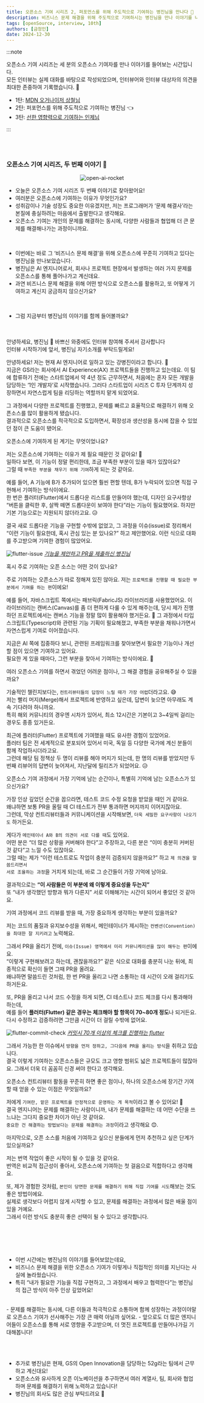 ```yaml
---
title: 오픈소스 기여 시리즈 2, 퍼포먼스를 위해 주도적으로 기여하는 병진님을 만나다 🚀
description: 비즈니스 문제 해결을 위해 주도적으로 기여하시는 병진님을 만나 이야기를 나눠보았습니다 🥳
tags: [openSource, interview, 10th]
authors: [금정민]
date: 2024-12-30
---
```



:::note

오픈소스 기여 시리즈는 세 분의 오픈소스 기여자를 만나 이야기를 들어보는 시간입니다.<br/>
모든 인터뷰는 실제 대화를 바탕으로 작성되었으며, 인터뷰어와 인터뷰 대상자의 의견을 최대한 존중하여 기록했습니다. 🙏
- 1탄: [MDN 오거나이저 상철님](https://geultto.github.io/blog/open-source/1ilsang-interview)
- 2탄: 퍼포먼스를 위해 주도적으로 기여하는 병진님 👈
- 3탄: [선한 영향력으로 기여하는 인제님](https://geultto.github.io/blog/open-source/injae-kim-interview)

:::

<br/>
<br/>


### 오픈소스 기여 시리즈, 두 번째 이야기 🚀

<center>
<img src="/blog/open-source/jasonkang14-interview/open-ai-rocket.jpg" alt="open-ai-rocket" />
</center>

- 오늘은 오픈소스 기여 시리즈 두 번째 이야기로 찾아왔어요!
- 여러분은 오픈소스에 기여하는 이유가 무엇인가요?
- 성취감이나 기술 성장도 중요한 이유겠지만, 저는 프로그래머가 ‘문제 해결사’라는 본질에 충실하려는 마음에서 출발한다고 생각해요.
- 오픈소스 기여는 개인의 문제를 해결하는 동시에, 다양한 사람들과 협업해 더 큰 문제를 해결해나가는 과정이니까요.

<br/>

- 이번에는 바로 그 ‘비즈니스 문제 해결’을 위해 오픈소스에 꾸준히 기여하고 있다는 병진님을 만나보았습니다.
- 병진님은 AI 엔지니어로서, 회사나 프로젝트 현장에서 발생하는 여러 가지 문제를 오픈소스를 통해 풀어나가고 계신데요.
- 과연 비즈니스 문제 해결을 위해 어떤 방식으로 오픈소스를 활용하고, 또 어떻게 기여하고 계신지 궁금하지 않으신가요?

<br/>

- 그럼 지금부터 병진님의 이야기를 함께 들어볼까요?

<br/>

<Divider />

<br/>

<Question>
안녕하세요, 병진님 🙂 바쁘신 와중에도 인터뷰 참여해 주셔서 감사합니다<br />인터뷰 시작하기에 앞서, 병진님 자기소개를 부탁드릴게요!
</Question>

<Answer profileImg="https://avatars.githubusercontent.com/u/45306565?v=4" name="병진님">

안녕하세요!
저는 현재 AI 엔지니어로 일하고 있는 강병진이라고 합니다. 🙂<br/>
지금은 GS라는 회사에서 <HintTooltip content='인공지능을 통해 사용자가 보다 자연스럽고 의미 있는 경험을 하도록 돕는 설계·개발 철학이자 방법론'>AI Experience(AX)</HintTooltip> 프로젝트들을 진행하고 있는데요.
이 팀에 합류하기 전에는 스타트업에서 약 4년 정도 근무하면서,
처음에는 혼자 모든 개발을 담당하는 ‘1인 개발자’로 시작했습니다.
그러다 스타트업이 시리즈 C 투자 단계까지 성장하면서 자연스럽게 팀을 리딩하는 역할까지 맡게 되었어요.

그 과정에서 다양한 프로젝트를 진행했고,
문제를 빠르고 효율적으로 해결하기 위해 오픈소스를 많이 활용하게 됐습니다.<br/>
결과적으로 오픈소스를 적극적으로 도입하면서,
확장성과 생산성을 동시에 잡을 수 있었던 점이 큰 도움이 됐어요.

</Answer>


<Question>
오픈소스에 기여하게 된 계기는 무엇이었나요?
</Question>

<Answer profileImg="https://avatars.githubusercontent.com/u/45306565?v=4" name="병진님">




저는 오픈소스에 기여하는 이유가 제 필요 때문인 것 같아요! 🤔<br/>
일하다 보면, 이 기능이 정말 편리한데, 조금 부족한 부분이 있을 때가 있잖아요?<br/> 
그럴 때 `부족한 부분을 채우기 위해 기여`하게 되는 것 같아요.<br/>

예를 들어, A 기능에 B가 추가되어 있으면 훨씬 편할 텐데, B가 누락되어 있으면 직접 구현해서 기여하는 방식이에요.<br/>
한 번은 플러터(Flutter)에서 드롭다운 리스트를 만들어야 했는데,
디자인 요구사항상 “버튼을 클릭한 후, 살짝 떼면 드롭다운이 보여야 한다”라는 기능이 필요했어요.
하지만 기본 기능으로는 지원되지 않더라고요. 😥

결국 새로 드롭다운 기능을 구현할 수밖에 없었고,
그 과정을 이슈(issue)로 정리해서 “이런 기능이 필요한데, 혹시 관심 있는 분 있나요?” 하고 제안했어요.
이런 식으로 대화를 주고받으며 기여한 경험이 많았어요.

![flutter-issue](/blog/open-source/jasonkang14-interview/flutter-issue-example.png)
[_기능을 제안하고 PR을 제출하신 병진님_](https://github.com/flutter/flutter/issues/151524)



</Answer>



<Question>
혹시 주로 기여하는 오픈 소스는 어떤 것이 있나요?
</Question>

<Answer profileImg="https://avatars.githubusercontent.com/u/45306565?v=4" name="병진님">

주로 기여하는 오픈소스가 따로 정해져 있진 않아요. 저는 `프로젝트를 진행할 때 필요한 부분에서 기여를 하는 편`이에요!<br /> 

예를 들어, 자바스크립트 쪽에서는 <HintTooltip content="자바스크립트를 기반으로 한, 캔버스 라이브러리">패브릭(FabricJS)</HintTooltip> 라이브러리를 사용했었어요.
이 라이브러리는 캔버스(Canvas)를 좀 더 편하게 다룰 수 있게 해주는데,
당시 제가 진행하던 프로젝트에서는 캔버스 기능을 정말 많이 활용해야 했거든요. 🎨
그 과정에서 타입스크립트(Typescript)와 관련된 기능 기획이 필요해졌고,
부족한 부분을 채워나가면서 자연스럽게 기여로 이어졌습니다.

지금은 AI 쪽에 집중하다 보니, 관련된 프레임워크를 찾아보면서 필요한 기능이나 개선할 점이 있으면 기여하고 있어요.<br /> 
필요한 게 있을 때마다, 그런 부분을 찾아서 기여하는 방식이에요. 🚀

</Answer>







<Question>
여러 오픈소스 기여를 하면서 겪었던 어려운 점이나, 그 해결 경험을 공유해주실 수 있을까요?
</Question>

<Answer profileImg="https://avatars.githubusercontent.com/u/45306565?v=4" name="병진님">

기술적인 챌린지보다는, `컨트리뷰터들의 답장이 느릴 때가 가장 어렵`더라고요. 😅<br/>
저는 빨리 머지(Merge)해서 프로젝트에 반영하고 싶은데,
답변이 늦으면 아무래도 계속 기다려야 하니까요.<br/>
특히 해외 커뮤니티의 경우엔 시차가 있어서, 최소 12시간은 기본이고
3~4일씩 걸리는 경우도 종종 있거든요.

최근에 플러터(Flutter) 프로젝트에 기여했을 때도 유사한 경험이 있었어요.<br/>
플러터 팀은 전 세계적으로 분포되어 있어서
미국, 독일 등 다양한 국가에 계신 분들이 함께 작업하시더라고요.<br/>
그런데 해당 팀 정책상 두 명이 리뷰를 해야 머지가 되는데, 한 명의 리뷰를 받았지만 두 번째 리뷰어의 답변이 늦어져서, 지난달에 릴리즈가 되었어요. 😥

</Answer>




<Question>
오픈소스 기여 과정에서 가장 기억에 남는 순간이나, 특별히 기억에 남는 오픈소스가 있으신가요?
</Question>

<Answer profileImg="https://avatars.githubusercontent.com/u/45306565?v=4" name="병진님">

가장 인상 깊었던 순간을 꼽으라면, 테스트 코드 수정 요청을 받았을 때인 거 같아요.<br/>
왜냐하면 보통 PR을 올릴 때 CI 테스트가 전부 통과하면 머지까지 이어지잖아요.<br/>
그런데, 막상 컨트리뷰터들과 커뮤니케이션을 시작해보면, `더욱 세밀한 요구사항이 나오기도` 하거든요.

게다가 `메인테이너 A와 B의 의견이 서로 다를 때`도 있어요.<br/>
어떤 분은 “더 많은 상황을 커버해야 한다”고 주장하고, 다른 분은 “이미 충분히 커버된 것 같다”고 느낄 수도 있잖아요.<br/>
그럴 때는 제가 “이런 테스트로도 작업이 충분히 검증되지 않을까요?” 하고 `제 의견을 말씀드리면서`<br/>
`서로 조율하는 과정`을 거치게 되는데, 바로 그 순간들이 가장 기억에 남아요.

결과적으로는 **“이 사람들은 이 부분에 왜 이렇게 중요성을 두는지”**<br/>
또 “내가 생각했던 방향과 뭐가 다른지” 서로 이해해가는 시간이 되어서 좋았던 것 같아요.
</Answer>




<Question>
기여 과정에서 코드 리뷰를 받을 때, 가장 중요하게 생각하는 부분이 있을까요?
</Question>

<Answer profileImg="https://avatars.githubusercontent.com/u/45306565?v=4" name="병진님">

저는 코드의 품질과 유지보수성을 위해서,
메인테이너가 제시하는 `컨벤션(Convention)을 최대한 잘 지키려고` 노력해요.

그래서 PR을 올리기 전에,
`이슈(Issue) 영역에서 미리 커뮤니케이션을 많이 해두는 편`이에요.<br/>
“이렇게 구현해보려고 하는데, 괜찮을까요?”
같은 식으로 대화를 충분히 나눈 뒤에,
최종적으로 확신이 들면 그때 PR을 올려요.<br/>
왜냐하면 말씀드린 것처럼, 한 번 PR을 올리고 나면 소통하는 데 시간이 오래 걸리기도 하거든요.

또, PR을 올리고 나서 코드 수정을 하게 되면,
CI 테스트나 코드 체크를 다시 통과해야 하는데,<br/>
예를 들어 **플러터(Flutter) 같은 경우는
체크해야 할 항목이 70~80개 정도**나 되거든요.<br/>
다시 수정하고 검증하려면 그만큼 시간이 더 걸릴 수밖에 없어요.


![flutter-commit-check](/blog/open-source/jasonkang14-interview/flutter-commit-check.png)
[_커밋시 70개 이상의 체크를 진행하는 flutter_](https://github.com/flutter/flutter/runs/27590778774)


그래서 가능한 한 이슈에서 `방향을 먼저 정하고,
그다음에 PR을 올리는 방식`을 취하고 있습니다.<br/>
결국 이렇게 기여하는 오픈소스들은
규모도 크고 영향 범위도 넓은 프로젝트들이 많잖아요.
그래서 더욱 더 꼼꼼히 신경 써야 한다고 생각해요.

</Answer>


<Question>
오픈소스 컨트리뷰터 활동을 꾸준히 하면 좋은 점이나, 하나의 오픈소스에 장기간 기여할 때 얻을 수 있는 이점은 무엇일까요?
</Question>

<Answer profileImg="https://avatars.githubusercontent.com/u/45306565?v=4" name="병진님">

저에게 `기여란, 맡은 프로젝트를 안정적으로 운영하는 게 목적`이라고 볼 수 있어요! 🚀<br />
결국 엔지니어는 문제를 해결하는 사람이니까, 내가 문제를 해결하는 데 어떤 수단을 쓰느냐는 그다지 중요한 차이가 아닌 것 같아요.<br /> 
`중요한 건 해결하는 방법보다는 문제를 해결하는 과정`이라고 생각해요 😊.

</Answer>



<Question>
마지막으로, 오픈 소스를 처음에 기여하고 싶으신 분들에게 먼저 추천하고 싶은 단계가 있으실까요?
</Question>

<Answer profileImg="https://avatars.githubusercontent.com/u/45306565?v=4" name="병진님">

저는 번역 작업이 좋은 시작이 될 수 있을 것 같아요.<br />
번역은 비교적 접근성이 좋아서, 오픈소스에 기여하는 첫 걸음으로 적합하다고 생각해요.

또, 제가 경험한 것처럼, `본인이 당면한 문제를 해결하기 위해 직접 기여를 시도`해보는 것도 좋은 방법이에요.<br /> 
실제로 생각보다 어렵지 않게 시작할 수 있고, 문제를 해결하는 과정에서 많은 배울 점이 있을 거예요.<br /> 
그래서 이런 방식도 충분히 좋은 선택이 될 수 있다고 생각합니다.
</Answer>




<br/><br/>

<Divider/>

<br/>


- 이번 시간에는 병진님의 이야기를 들어보았는데요,
- 비즈니스 문제 해결을 위한 오픈소스 기여가 이렇게나 직접적인 의미를 지닌다는 사실에 놀라웠습니다.
- 특히 “내가 필요한 기능을 직접 구현하고, 그 과정에서 배우고 협력한다”는 병진님의 접근 방식이 아주 인상 깊었어요!
<br/>
- 문제를 해결하는 동시에, 다른 이들과 적극적으로 소통하며 함께 성장하는 과정이야말로 오픈소스 기여가 선사해주는 가장 큰 매력 아닐까 싶어요.
- 앞으로도 더 많은 엔지니어들이 오픈소스를 통해 서로 영향을 주고받으며, 더 멋진 프로젝트를 만들어나가길 기대해봅니다!

<ProfileCard title="병진님의 github" profileImg="https://avatars.githubusercontent.com/u/45306565?v=4" url="https://github.com/jasonkang14" />

<br/>
<ProfileCard title="병진님의 blog | jasonkang14.github.io" profileImg="https://avatars.githubusercontent.com/u/45306565?v=4" url="https://jasonkang14.github.io/" />

<br/><br/>

- 추가로 병진님은 현재, GS의 Open Innovation을 담당하는 52g라는 팀에서 근무하고 계신대요! 
- 오픈소스와 유사하게 오픈 이노베이션을 추구하면서 여러 계열사, 팀, 회사와 협업하며 문제를 해결하기 위해 노력하고 있습니다!
- 병진님의 회사도 많은 관심 부탁드려요 🙂


<ProfileCard title="52g" profileImg="https://static.typecdn.com/3571ca4b-f6d8-4010-89a6-c41b2432f2e5/2PKAXy6M8kiESynNExfgxwBii0b_52g_logo.png" url="https://www.52g.gs" />



